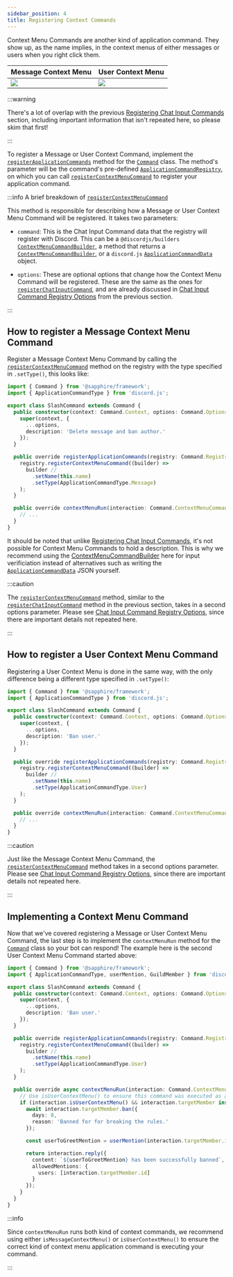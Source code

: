 ```yaml
---
sidebar_position: 4
title: Registering Context Commands
---
```


Context Menu Commands are another kind of application command. They show up, as the name implies, in the context menus
of either messages or users when you right click them.

<!-- markdownlint-disable line-length -->

| Message Context Menu                                                          | User Context Menu                                                       |
| ----------------------------------------------------------------------------- | ----------------------------------------------------------------------- |
| [![](./message-context-menu-command.png)](./message-context-menu-command.png) | [![](./user-context-menu-command.png)](./user-context-menu-command.png) |

<!-- markdownlint-enable line-length -->

:::warning

There's a lot of overlap with the previous [Registering Chat Input Commands][registering-chat-input-commands] section,
including important information that isn't repeated here, so please skim that first!

:::

To register a Message or User Context Command, implement the [`registerApplicationCommands`][rac] method for the
[`Command`][command] class. The method's parameter will be the command's pre-defined
[`ApplicationCommandRegistry`][acr], on which you can call [`registerContextMenuCommand`][rcmc] to register your
application command.

:::info A brief breakdown of [`registerContextMenuCommand`][rcmc]

This method is responsible for describing how a Message or User Context Menu Command will be registered. It takes two
parameters:

- `command`: This is the Chat Input Command data that the registry will register with Discord. This can be a
  `@discordjs/builders` [`ContextMenuCommandBuilder`][djs-context-menu-command-builder-docs], a method that returns a
  [`ContextMenuCommandBuilder`][djs-context-menu-command-builder-docs], or a `discord.js`
  [`ApplicationCommandData`][djs-command-data-docs] object.

- `options`: These are optional options that change how the Context Menu Command will be registered. These are the same
  as the ones for [`registerChatInputCommand`][rcic], and are already discussed in [Chat Input Command Registry
  Options][registering-chat-input-commands-options] from the previous section.

:::

## How to register a Message Context Menu Command

Register a Message Context Menu Command by calling the [`registerContextMenuCommand`][rcmc] method on the registry with
the type specified in `.setType()`, this looks like:

```typescript ts2esm2cjs|{8,12-18}|{8,12-18}
import { Command } from '@sapphire/framework';
import { ApplicationCommandType } from 'discord.js';

export class SlashCommand extends Command {
  public constructor(context: Command.Context, options: Command.Options) {
    super(context, {
      ...options,
      description: 'Delete message and ban author.'
    });
  }

  public override registerApplicationCommands(registry: Command.Registry) {
    registry.registerContextMenuCommand((builder) =>
      builder //
        .setName(this.name)
        .setType(ApplicationCommandType.Message)
    );
  }

  public override contextMenuRun(interaction: Command.ContextMenuCommandInteraction) {
    // ...
  }
}
```

It should be noted that unlike [Registering Chat Input Commands][registering-chat-input-commands], it's not possible for
Context Menu Commands to hold a description. This is why we recommend using the
[ContextMenuCommandBuilder][djs-context-menu-command-builder-docs] here for input verificiation instead of alternatives
such as writing the [`ApplicationCommandData`][djs-command-data-docs] JSON yourself.

:::caution

The [`registerContextMenuCommand`][rcmc] method, similar to the [`registerChatInputCommand`][rcic] method in the
previous section, takes in a second options parameter. Please see [Chat Input Command Registry Options][cicro], since
there are important details not repeated here.

:::

## How to register a User Context Menu Command

Registering a User Context Menu is done in the same way, with the only difference being a different type specified in
`.setType()`:

```typescript ts2esm2cjs|{12-18}|{12-18}
import { Command } from '@sapphire/framework';
import { ApplicationCommandType } from 'discord.js';

export class SlashCommand extends Command {
  public constructor(context: Command.Context, options: Command.Options) {
    super(context, {
      ...options,
      description: 'Ban user.'
    });
  }

  public override registerApplicationCommands(registry: Command.Registry) {
    registry.registerContextMenuCommand((builder) =>
      builder //
        .setName(this.name)
        .setType(ApplicationCommandType.User)
    );
  }

  public override contextMenuRun(interaction: Command.ContextMenuCommandInteraction) {
    // ...
  }
}
```

:::caution

Just like the Message Context Menu Command, the [`registerContextMenuCommand`][rcmc] method takes in a second options
parameter. Please see [Chat Input Command Registry Options][cicro], since there are important details not repeated here.

:::

## Implementing a Context Menu Command

Now that we've covered registering a Message or User Context Menu Command, the last step is to implement the
`contextMenuRun` method for the [`Command`][command] class so your bot can respond! The example here is the second User
Context Menu Command started above:

```typescript ts2esm2cjs|{21-38}|{21-38}
import { Command } from '@sapphire/framework';
import { ApplicationCommandType, userMention, GuildMember } from 'discord.js';

export class SlashCommand extends Command {
  public constructor(context: Command.Context, options: Command.Options) {
    super(context, {
      ...options,
      description: 'Ban user.'
    });
  }

  public override registerApplicationCommands(registry: Command.Registry) {
    registry.registerContextMenuCommand((builder) =>
      builder //
        .setName(this.name)
        .setType(ApplicationCommandType.User)
    );
  }

  public override async contextMenuRun(interaction: Command.ContextMenuCommandInteraction) {
    // Use isUserContextMenu() to ensure this command was executed as a User Context Menu Command
    if (interaction.isUserContextMenu() && interaction.targetMember instanceof GuildMember) {
      await interaction.targetMember.ban({
        days: 8,
        reason: 'Banned for for breaking the rules.'
      });

      const userToGreetMention = userMention(interaction.targetMember.id);

      return interaction.reply({
        content: `${userToGreetMention} has been successfully banned`,
        allowedMentions: {
          users: [interaction.targetMember.id]
        }
      });
    }
  }
}
```

:::info

Since `contextMenuRun` runs both kind of context commands, we recommend using either `isMessageContextMenu()` or
`isUserContextMenu()` to ensure the correct kind of context menu application command is executing your command.

:::

[acr]: ../../../../Documentation/api-framework/classes/ApplicationCommandRegistry
[cicro]: ./registering-chat-input-commands.mdx#chat-input-command-registry-options
[command]: ../../../../Documentation/api-framework/classes/Command
[cmce]: ./message-context-menu-command.png
[djs-command-data-docs]: https://discord.js.org/#/docs/discord.js/v13/typedef/ApplicationCommandData
[djs-context-menu-command-builder-docs]: https://discord.js.org/#/docs/builders/0.16.0/class/ContextMenuCommandBuilder
[rac]: ../../../../Documentation/api-framework/classes/Command#registerapplicationcommands
[registering-chat-input-commands]: ./registering-chat-input-commands
[registering-chat-input-commands-options]: ./registering-chat-input-commands.mdx#chat-input-command-registry-options
[rcic]: ../../../../Documentation/api-framework/classes/ApplicationCommandRegistry#registerchatinputcommand
[rcmc]: ../../../../Documentation/api-framework/classes/ApplicationCommandRegistry#registercontextmenucommand

